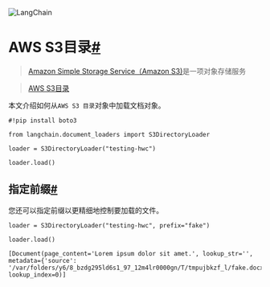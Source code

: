 

<Head>
  <script>
    {
      `(function() {
         var _hmt = _hmt || [];
(function() {
  var hm = document.createElement("script");
  hm.src = "https://hm.baidu.com/hm.js?e60fb290e204e04c5cb6f79b0ac1e697";
  var s = document.getElementsByTagName("script")[0]; 
  s.parentNode.insertBefore(hm, s);
})();
       })();`
    }
  </script>
</Head>

![LangChain](https://pica.zhimg.com/50/v2-56e8bbb52aa271012541c1fe1ceb11a2_r.gif)





AWS S3目录[#](#aws-s3-directory "此标题的永久链接")
=========================================

> 
> [Amazon Simple Storage Service（Amazon S3)](https://docs.aws.amazon.com/AmazonS3/latest/userguide/using-folders)是一项对象存储服务
> 
> 
> 

> 
> [AWS S3目录](https://docs.aws.amazon.com/AmazonS3/latest/userguide/using-folders)
> 
> 
> 

本文介绍如何从`AWS S3 目录`对象中加载文档对象。

```
#!pip install boto3

```

```
from langchain.document_loaders import S3DirectoryLoader

```

```
loader = S3DirectoryLoader("testing-hwc")

```

```
loader.load()

```

指定前缀[#](#specifying-a-prefix "此标题的永久链接")
----------------------------------------

您还可以指定前缀以更精细地控制要加载的文件。

```
loader = S3DirectoryLoader("testing-hwc", prefix="fake")

```

```
loader.load()

```

```
[Document(page_content='Lorem ipsum dolor sit amet.', lookup_str='', metadata={'source': '/var/folders/y6/8_bzdg295ld6s1_97_12m4lr0000gn/T/tmpujbkzf_l/fake.docx'}, lookup_index=0)]

```

